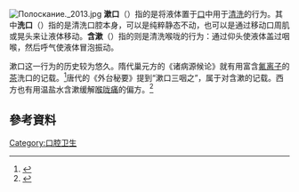 [[File:Полоскание._2013.jpg|thumb]]
'''漱口'''（{{lang-ja|{{ruby-ja|嗽|うがい}}}}）指的是将液体置于[[口|口]]中用于[[洗净|清洗]]的行为。其中'''洗口'''（{{lang-en|mouthwashing}}）指的是清洗口腔本身，可以是纯粹静态不动，也可以是通过移动口周肌或晃头来让液体移动。'''含漱'''（{{lang|en|gargling}}）指的则是清洗喉咙的行为：通过仰头使液体盖过咽喉，然后呼气使液体冒泡振动。

漱口这一行为的历史较为悠久。隋代巢元方的《诸病源候论》就有用富含[[氟离子|氟离子]]的[[茶|茶]]洗口的记载。<ref>{{cite web |title=茶水漱口好处多 |url=https://www.cacms.ac.cn/zykxy/mtzy/200707/3370bceac1904db28baa84c55feef297.shtml |website=www.cacms.ac.cn}}</ref>唐代的《外台秘要》提到“漱口三咽之”，属于对含漱的记载。西方也有用温盐水含漱缓解[[喉咙痛|喉咙痛]]的偏方。<ref>{{cite web|url=https://www.webmd.com/cold-and-flu/features/does-gargling-wlth-salt-water-ease-a-sore-throat#1|title=Does Gargling With Salt Water Ease a Sore Throat?|publisher=WebMD|author=Chris C. Anderson|date=2018|access-date=2021-02-04|archive-date=2021-03-29|archive-url=https://web.archive.org/web/20210329183629/https://www.webmd.com/cold-and-flu/features/does-gargling-wlth-salt-water-ease-a-sore-throat#1|dead-url=no}}</ref>
==參考資料==
{{reflist}}
{{Commons category|Gargling}}
[[Category:口腔卫生|Category:口腔卫生]]